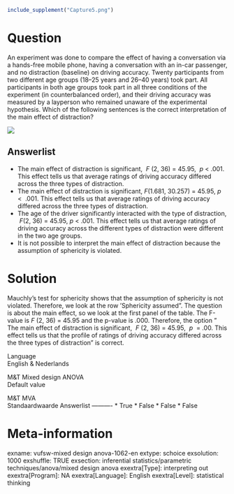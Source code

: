 ```r
include_supplement("Capture5.png")
```

Question
========
An experiment was done to compare the effect of having a conversation
via a hands-free mobile phone, having a conversation with an in-car
passenger, and no distraction (baseline) on driving accuracy. Twenty
participants from two different age groups (18–25 years and 26–40 years)
took part. All participants in both age groups took part in all three
conditions of the experiment (in counterbalanced order), and their
driving accuracy was measured by a layperson who remained unaware of the
experimental hypothesis. Which of the following sentences is the correct
interpretation of the main effect of distraction?  
  
![](Capture5.png)

Answerlist
----------
* The main effect of distraction is significant,  *F* (2, 36) = 45.95,
   *p* &lt; .001. This effect tells us that average ratings of driving
  accuracy differed across the three types of distraction.
* The main effect of distraction is significant, *F*(1.681, 30.257) =
  45.95, *p*  &lt;  .001. This effect tells us that average ratings of
  driving accuracy differed across the three types of distraction.
* The age of the driver significantly interacted with the type of
  distraction,  *F*(2, 36) = 45.95, *p* &lt; .001. This effect tells us
  that average ratings of driving accuracy across the different types of
  distraction were different in the two age groups.
* It is not possible to interpret the main effect of distraction because
  the assumption of sphericity is violated.

Solution
========





Mauchly's test for sphericity shows that the assumption of sphericity is
not violated. Therefore, we look at the row 'Sphericity assumed". The
question is about the main effect, so we look at the first panel of the
table. The F-value is *F* (2, 36) = 45.95 and the p-value is .000.
Therefore, the option " The main effect of distraction is significant,
 *F* (2, 36) = 45.95,  *p*  = .00. This effect tells us that the profile
of ratings of driving accuracy differed across the three types of
distraction" is correct.





Language  
English & Nederlands

M&T Mixed design ANOVA  
Default value

M&T MVA  
Standaardwaarde
Answerlist
----------
* True
* False
* False
* False

Meta-information
================
exname: vufsw-mixed design anova-1062-en
extype: schoice
exsolution: 1000
exshuffle: TRUE
exsection: inferential statistics/parametric techniques/anova/mixed design anova
exextra[Type]: interpreting out
exextra[Program]: NA
exextra[Language]: English
exextra[Level]: statistical thinking


